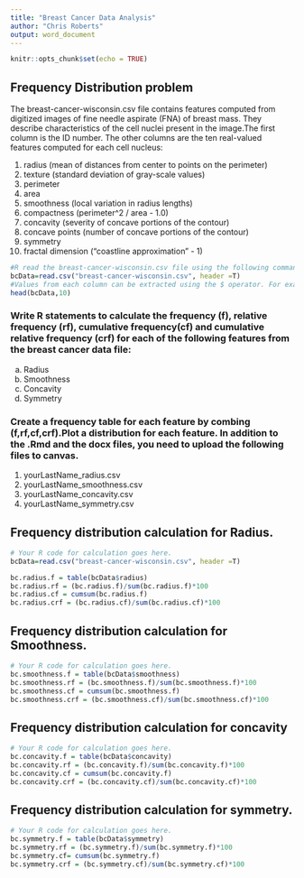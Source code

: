 ```yaml
---
title: "Breast Cancer Data Analysis"
author: "Chris Roberts"
output: word_document
---
```


```r
knitr::opts_chunk$set(echo = TRUE)
```
## Frequency Distribution problem

The breast-cancer-wisconsin.csv file contains features computed from digitized images of fine needle aspirate (FNA) of breast mass. They describe characteristics of the cell nuclei present in the image.The first column is the ID number. The other columns are the ten real-valued features computed for each cell nucleus:

1. radius (mean of distances from center to points on the perimeter)
2. texture (standard deviation of gray-scale values)
3. perimeter
4. area
5. smoothness (local variation in radius lengths)
6. compactness (perimeter^2 / area - 1.0)
7. concavity (severity of concave portions of the contour)
8. concave points (number of concave portions of the contour)
9. symmetry
10. fractal dimension ("coastline approximation" - 1)

```r
#R read the breast-cancer-wisconsin.csv file using the following command.
bcData=read.csv("breast-cancer-wisconsin.csv", header =T)
#Values from each column can be extracted using the $ operator. For example
head(bcData,10)

```

### Write R statements to calculate the frequency (f), relative frequency (rf), cumulative frequency(cf) and cumulative relative frequency (crf) for each of the following features from the breast cancer data file:

a. Radius
b. Smoothness
c. Concavity
d. Symmetry

### Create a frequency table for each feature by combing (f,rf,cf,crf).Plot a distribution for each feature. In addition to the .Rmd and the docx files, you need to upload the following files to canvas. 

1. yourLastName_radius.csv
2. yourLastName_smoothness.csv
3. yourLastName_concavity.csv
4. yourLastName_symmetry.csv

## Frequency distribution calculation for Radius. 
```r
# Your R code for calculation goes here.
bcData=read.csv("breast-cancer-wisconsin.csv", header =T)

bc.radius.f = table(bcData$radius)
bc.radius.rf = (bc.radius.f)/sum(bc.radius.f)*100
bc.radius.cf = cumsum(bc.radius.f)
bc.radius.crf = (bc.radius.cf)/sum(bc.radius.cf)*100

```


## Frequency distribution calculation for Smoothness. 
```r
# Your R code for calculation goes here.
bc.smoothness.f = table(bcData$smoothness)
bc.smoothness.rf = (bc.smoothness.f)/sum(bc.smoothness.f)*100
bc.smoothness.cf = cumsum(bc.smoothness.f)
bc.smoothness.crf = (bc.smoothness.cf)/sum(bc.smoothness.cf)*100

```


## Frequency distribution calculation for concavity 
```r
# Your R code for calculation goes here.
bc.concavity.f = table(bcData$concavity)
bc.concavity.rf = (bc.concavity.f)/sum(bc.concavity.f)*100
bc.concavity.cf = cumsum(bc.concavity.f)
bc.concavity.crf = (bc.concavity.cf)/sum(bc.concavity.cf)*100


```

## Frequency distribution calculation for symmetry. 
```r
# Your R code for calculation goes here.
bc.symmetry.f = table(bcData$symmetry)
bc.symmetry.rf = (bc.symmetry.f)/sum(bc.symmetry.f)*100
bc.symmetry.cf= cumsum(bc.symmetry.f)
bc.symmetry.crf = (bc.symmetry.cf)/sum(bc.symmetry.cf)*100

```